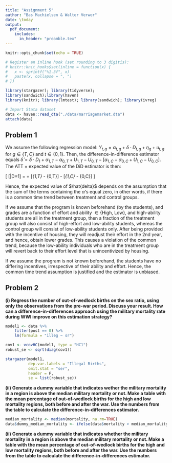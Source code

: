 ```yaml
---
title: "Assignment 5"
author: "Bas Machielsen & Walter Verwer"
date: \today
output:
  pdf_document:
    includes:
      in_header: "preamble.tex"
---
```


```r
knitr::opts_chunk$set(echo = TRUE)

# Register an inline hook (set rounding to 3 digitis):
# knitr::knit_hooks$set(inline = function(x) {
#   x <- sprintf("%1.3f", x)
#   paste(x, collapse = ", ")
# })

library(stargazer); library(tidyverse); 
library(sandwich);library(haven)
library(knitr); library(lmtest); library(sandwich); library(ivreg)

# Import Stata dataset
data <- haven::read_dta("./data/marriagemarket.dta")
attach(data)
```

## Problem 1

We assume the following regression model: $Y_{t,g} = \alpha_{t,g} + \delta \cdot D_{t,g} + \eta_{g} + u_{t,g}$ for $g \in \{T,C\}$ and $t \in \{0,1\}$. Then, the difference-in-difference estimator equals $\hat{\delta} = \delta \cdot D_1 + \alpha_{1,T} - \alpha_{0,T} + U_{1,T} - U_{0,T} - [\alpha_{1,C} - \alpha_{0,C} + U_{1,C} - U_{0,C}]$. The ATT = expected value of the DiD estimator is then:

\[
\mathbb{E}[\hat{\delta}|D=1] = \delta + [\alpha_{1,T} - \alpha_{0,T}] - [\alpha_{1,C} - \alpha_{0,C}]
\]

Hence, the expected value of $\hat{delta}$ depends on the assumption that the sum of the terms containing the $\alpha$'s equal zero, in other words, if there is a common time trend between treatment and control groups. 

If we assume that the program is known beforehand (by the students), and grades are a function of effort and ability $\in \{ \text{High, Low} \}$, and high-ability students are all in the treatment group, then a fraction of the treatment group will also consist of high-effort and low-ability students, whereas the control group will consist of low-ability students only. After being provided with the incentive of housing, they will readjust their effort in the 2nd year, and hence, obtain lower grades. This causes a violation of the common trend, because the low-ability individuals who are in the treatment group will revert back to their effort level that is unincentivized by housing. 

If we assume the program is not known beforehand, the students have no differing incentives, irrespective of their ability and effort. Hence, the common time trend assumption is justified and the estimator is unbiased. 

## Problem 2

__(i) Regress the number of out-of-wedlock births on the sex ratio, using only the observations from the pre-war period. Discuss your result. How can a difference-in-differences approach using the military mortality rate during WWI improve on this estimation strategy?__

```r
model1 <- data %>%
    filter(post == 0) %>%
    lm(formula = "illeg ~ sr")

cov1 <- vcovHC(model1, type = "HC1")
robust_se <- sqrt(diag(cov1))

stargazer(model1, 
          dep.var.labels = "Illegal Births",
          omit.stat = "ser",
          header = F,
          se = list(robust_se))
```

__(ii) Generate a dummy variable that indicates wether the military mortality in a region is above the median military mortality or not. Make a table with the mean percentage of out-of-wedlock births for the high and low mortality regions, both before and after the war. Use the numbers from the table to calculate the difference-in-differences estimator.__

``` r
median_mortality <- median(mortality, na.rm=TRUE)
data$dummy_median_mortality <- ifelse(data$mortality > median_mortality, 1, 0) # Above the median! There are some equal!

```



__(ii) Generate a dummy variable that indicates whether the military mortality in a region is above the median military mortality or not. Make a table with the mean percentage of out-of-wedlock births for the high and low mortality regions, both before and after the war. Use the numbers from the table to calculate the difference-in-differences estimator.__




